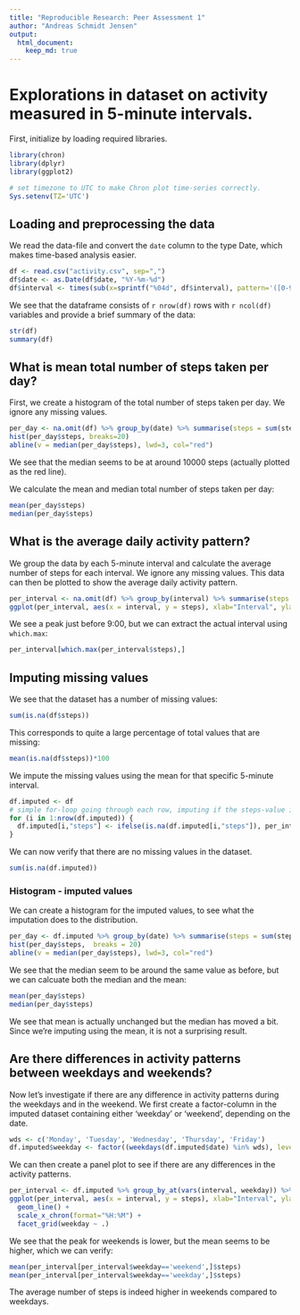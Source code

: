 ```yaml
---
title: "Reproducible Research: Peer Assessment 1"
author: "Andreas Schmidt Jensen"
output: 
  html_document:
    keep_md: true
---
```


# Explorations in dataset on activity measured in 5-minute intervals.

First, initialize by loading required libraries.
```r
library(chron)
library(dplyr)
library(ggplot2)

# set timezone to UTC to make Chron plot time-series correctly.
Sys.setenv(TZ='UTC')
```

## Loading and preprocessing the data
We read the data-file and convert the `date` column to the type Date, which makes time-based analysis easier.
```r
df <- read.csv("activity.csv", sep=",")
df$date <- as.Date(df$date, "%Y-%m-%d")
df$interval <- times(sub(x=sprintf("%04d", df$interval), pattern='([0-9]{2})([0-9]{2})', replacement='\\1:\\2:00'))
```
We see that the dataframe consists of `r nrow(df)` rows with `r ncol(df)` variables and provide a brief summary of the data:
```r
str(df)
summary(df)
```

## What is mean total number of steps taken per day?
First, we create a histogram of the total number of steps taken per day. We ignore any missing values.
```r
per_day <- na.omit(df) %>% group_by(date) %>% summarise(steps = sum(steps))
hist(per_day$steps, breaks=20)
abline(v = median(per_day$steps), lwd=3, col="red")
```

We see that the median seems to be at around 10000 steps (actually plotted as the red line).

We calculate the mean and median total number of steps taken per day:
```r
mean(per_day$steps)
median(per_day$steps)
```

## What is the average daily activity pattern?
We group the data by each 5-minute interval and calculate the average number of steps for each interval. We ignore any missing values.
This data can then be plotted to show the average daily activity pattern.
```r
per_interval <- na.omit(df) %>% group_by(interval) %>% summarise(steps = mean(steps))
ggplot(per_interval, aes(x = interval, y = steps), xlab="Interval", ylab="Average number of steps") + geom_line() + scale_x_chron(format="%H:%M", n = 10)
```

We see a peak just before 9:00, but we can extract the actual interval using `which.max`:
```r
per_interval[which.max(per_interval$steps),]
```

## Imputing missing values

We see that the dataset has a number of missing values:
```r
sum(is.na(df$steps))
```
This corresponds to quite a large percentage of total values that are missing:
```r
mean(is.na(df$steps))*100
```

We impute the missing values using the mean for that specific 5-minute interval.
```r
df.imputed <- df
# simple for-loop going through each row, imputing if the steps-value is missing.
for (i in 1:nrow(df.imputed)) {
  df.imputed[i,"steps"] <- ifelse(is.na(df.imputed[i,"steps"]), per_interval[per_interval$interval==df.imputed[i,"interval"],"steps"], df.imputed[i,"steps"])
}

```

We can now verify that there are no missing values in the dataset.
```r
sum(is.na(df.imputed))
```

### Histogram - imputed values
We can create a histogram for the imputed values, to see what the imputation does to the distribution.
```r
per_day <- df.imputed %>% group_by(date) %>% summarise(steps = sum(steps))
hist(per_day$steps,  breaks = 20)
abline(v = median(per_day$steps), lwd=3, col="red")
```

We see that the median seem to be around the same value as before, but we can calcuate both the median and the mean:
```r
mean(per_day$steps)
median(per_day$steps)
```

We see that mean is actually unchanged but the median has moved a bit. Since we're imputing using the mean, it is not a surprising result.

## Are there differences in activity patterns between weekdays and weekends?
Now let's investigate if there are any difference in activity patterns during the weekdays and in the weekend. We first create a factor-column in the imputed dataset containing either 'weekday' or 'weekend', depending on the date. 
```r
wds <- c('Monday', 'Tuesday', 'Wednesday', 'Thursday', 'Friday')
df.imputed$weekday <- factor((weekdays(df.imputed$date) %in% wds), levels=c(F, T), labels=c('weekend', 'weekday'))
```

We can then create a panel plot to see if there are any differences in the activity patterns.

```r
per_interval <- df.imputed %>% group_by_at(vars(interval, weekday)) %>% summarise(steps = mean(steps))
ggplot(per_interval, aes(x = interval, y = steps), xlab="Interval", ylab="Average number of steps") + 
  geom_line() + 
  scale_x_chron(format="%H:%M") +
  facet_grid(weekday ~ .)
```

We see that the peak for weekends is lower, but the mean seems to be higher, which we can verify:


```r
mean(per_interval[per_interval$weekday=='weekend',]$steps)
mean(per_interval[per_interval$weekday=='weekday',]$steps)
```
The average number of steps is indeed higher in weekends compared to weekdays.


